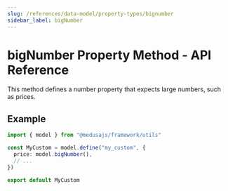 ```yaml
---
slug: /references/data-model/property-types/bignumber
sidebar_label: bigNumber
---
```



# bigNumber Property Method - API Reference

This method defines a number property that expects large numbers, such as prices.

## Example

```ts
import { model } from "@medusajs/framework/utils"

const MyCustom = model.define("my_custom", {
  price: model.bigNumber(),
  // ...
})

export default MyCustom
```
